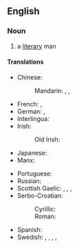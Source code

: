 {{also|man-of-letters}}
==English==

===Noun===
{{en-noun|head=[[man]] [[of]] [[letter]]s|men of letters}}

# a [[literary]] man

====Translations====
{{trans-top|a literary man}}
* Chinese:
*: Mandarin: {{t+|cmn|文學家|sc=Hani}}, {{t+|cmn|文学家|tr=wénxuéjiā|sc=Hani}} {{qualifier|any gender}}, {{t+|cmn|文人|tr=wénrén|sc=Hani}}
* French: {{t+|fr|homme de lettres|m}}, {{t+|fr|littérateur|m}}
* German: {{t+|de|Literat|m}}, {{t+|de|Literatin|f}}
* Interlingua: {{t|ia|homine de litteras}}
* Irish: {{t|ga|litrí|m}}
*: Old Irish: {{t|sga|litrid|m}}
* Japanese: {{t+|ja|文学者|tr=ぶんがくしゃ, bungakusha|sc=Jpan}} {{qualifier|any gender}}
* Manx: {{t|gv|dooinney lettyraght|m}}
{{trans-mid}}
* Portuguese: {{t|pt|[[homem]] [[das]] [[letras]]|m}}
* Russian: {{t+|ru|литера́тор|m}} {{qualifier|any gender}}
* Scottish Gaelic: {{t|gd|sruth|m}}, {{t|gd|sruthan|m}}, {{t|gd|saoidh|m}}, {{t|gd|neach-litreachais|m}}
* Serbo-Croatian:
*: Cyrillic: {{t|sh|књижевник|m|sc=Cyrl}}
*: Roman: {{t+|sh|književnik|m}}
* Spanish: {{t+|es|hombre de letras}}
* Swedish: {{t|sv|skriftställare|c}}, {{t+|sv|litteratör|c}} {{qualifier|archaic}}, {{t+|sv|skribent|c}}, {{t+|sv|författare|c}}, {{t|sv|[[lärd]] [[man]]|c}}
{{trans-bottom}}